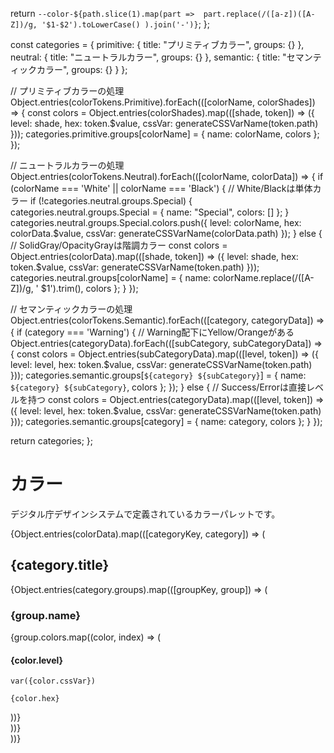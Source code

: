 
<Meta title="Foundations/カラー" />

  return `--color-${path.slice(1).map(part => 
    part.replace(/([a-z])([A-Z])/g, '$1-$2').toLowerCase()
  ).join('-')}`;
};

  const categories = {
    primitive: {
      title: "プリミティブカラー",
      groups: {}
    },
    neutral: {
      title: "ニュートラルカラー", 
      groups: {}
    },
    semantic: {
      title: "セマンティックカラー",
      groups: {}
    }
  };

  // プリミティブカラーの処理
  Object.entries(colorTokens.Primitive).forEach(([colorName, colorShades]) => {
    const colors = Object.entries(colorShades).map(([shade, token]) => ({
      level: shade,
      hex: token.$value,
      cssVar: generateCSSVarName(token.path)
    }));
    categories.primitive.groups[colorName] = {
      name: colorName,
      colors
    };
  });

  // ニュートラルカラーの処理
  Object.entries(colorTokens.Neutral).forEach(([colorName, colorData]) => {
    if (colorName === 'White' || colorName === 'Black') {
      // White/Blackは単体カラー
      if (!categories.neutral.groups.Special) {
        categories.neutral.groups.Special = {
          name: "Special",
          colors: []
        };
      }
      categories.neutral.groups.Special.colors.push({
        level: colorName,
        hex: colorData.$value,
        cssVar: generateCSSVarName(colorData.path)
      });
    } else {
      // SolidGray/OpacityGrayは階調カラー
      const colors = Object.entries(colorData).map(([shade, token]) => ({
        level: shade,
        hex: token.$value,
        cssVar: generateCSSVarName(token.path)
      }));
      categories.neutral.groups[colorName] = {
        name: colorName.replace(/([A-Z])/g, ' $1').trim(),
        colors
      };
    }
  });

  // セマンティックカラーの処理
  Object.entries(colorTokens.Semantic).forEach(([category, categoryData]) => {
    if (category === 'Warning') {
      // Warning配下にYellow/Orangeがある
      Object.entries(categoryData).forEach(([subCategory, subCategoryData]) => {
        const colors = Object.entries(subCategoryData).map(([level, token]) => ({
          level: level,
          hex: token.$value,
          cssVar: generateCSSVarName(token.path)
        }));
        categories.semantic.groups[`${category} ${subCategory}`] = {
          name: `${category} ${subCategory}`,
          colors
        };
      });
    } else {
      // Success/Errorは直接レベルを持つ
      const colors = Object.entries(categoryData).map(([level, token]) => ({
        level: level,
        hex: token.$value,
        cssVar: generateCSSVarName(token.path)
      }));
      categories.semantic.groups[category] = {
        name: category,
        colors
      };
    }
  });

  return categories;
};


<Unstyled>
<div className="prose">

# カラー

デジタル庁デザインシステムで定義されているカラーパレットです。

{Object.entries(colorData).map(([categoryKey, category]) => (
  <div key={categoryKey} className="color-section">
    <h2>{category.title}</h2>
    {Object.entries(category.groups).map(([groupKey, group]) => (
      <div key={groupKey} className="color-group">
        <h3>{group.name}</h3>
        <dads-scroll-shadow style={{"--scroll-shadow-padding": "calc(16 / 16 * 1rem)"}}>
          <div className="color-grid">
            {group.colors.map((color, index) => (
              <div key={index} className="color-card">
                <div className="color-info">
                  <h4 className="color-level">{color.level}</h4>
                </div>
                <div 
                  className="color-chip" 
                  style={{ backgroundColor: `var(${color.cssVar})` }}
                />
                <pre className="color-css"><code>var({color.cssVar})</code></pre>
                <CopyButton text={`var(${color.cssVar})`} label="CSS変数をコピー" />
                <pre className="color-css"><code>{color.hex}</code></pre>
                <CopyButton text={color.hex} label="色コードをコピー" />
              </div>
            ))}
          </div>
        </dads-scroll-shadow>
      </div>
    ))}
  </div>
))}

</div>
</Unstyled>
